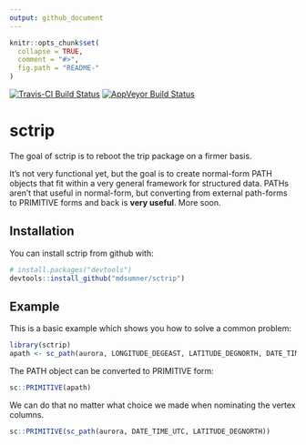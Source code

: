 ```yaml
---
output: github_document
---
```


<!-- README.md is generated from README.Rmd. Please edit that file -->

```r
knitr::opts_chunk$set(
  collapse = TRUE,
  comment = "#>",
  fig.path = "README-"
)
```

[![Travis-CI Build Status](https://travis-ci.org/mdsumner/sctrip.svg?branch=master)](https://travis-ci.org/mdsumner/sctrip)
[![AppVeyor Build Status](https://ci.appveyor.com/api/projects/status/github/mdsumner/sctrip?branch=master&svg=true)](https://ci.appveyor.com/project/mdsumner/sctrip)

# sctrip

The goal of sctrip is to reboot the trip package on a firmer basis. 

It's not very functional yet, but the goal is to create normal-form PATH objects that fit within a very general 
framework for structured data. PATHs aren't that useful in normal-form, but converting from external path-forms to PRIMITIVE forms and back is **very useful**.  More soon. 

## Installation

You can install sctrip from github with:

```r
# install.packages("devtools")
devtools::install_github("mdsumner/sctrip")
```

## Example

This is a basic example which shows you how to solve a common problem:

```r
library(sctrip)
apath <- sc_path(aurora, LONGITUDE_DEGEAST, LATITUDE_DEGNORTH, DATE_TIME_UTC)
```

The PATH object can be converted to PRIMITIVE form: 

```r
sc::PRIMITIVE(apath)
```

We can do that no matter what choice we made when nominating the vertex columns. 

```r
sc::PRIMITIVE(sc_path(aurora, DATE_TIME_UTC, LATITUDE_DEGNORTH))
```

